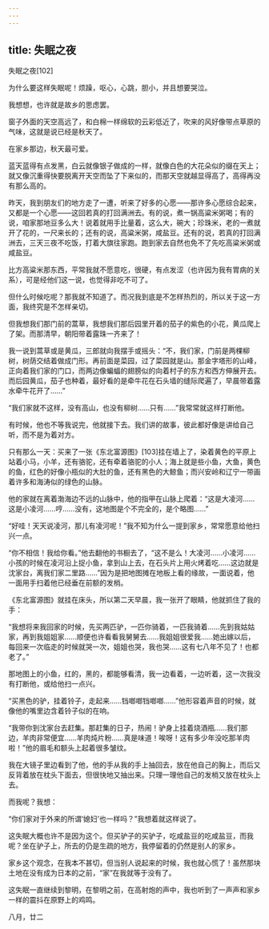 ```yaml
---
---
---
```

title: 失眠之夜
---




失眠之夜[102]



为什么要这样失眠呢！烦躁，呕心，心跳，胆小，并且想要哭泣。

我想想，也许就是故乡的思虑罢。

窗子外面的天空高远了，和白棉一样绵软的云彩低近了，吹来的风好像带点草原的气味，这就是说已经是秋天了。

在家乡那边，秋天最可爱。

蓝天蓝得有点发黑，白云就像银子做成的一样，就像白色的大花朵似的缀在天上；就又像沉重得快要脱离开天空而坠了下来似的，而那天空就越显得高了，高得再没有那么高的。

昨天，我到朋友们的地方走了一遭，听来了好多的心愿——那许多心愿综合起来，又都是一个心愿——这回若真的打回满洲去。有的说，煮一锅高粱米粥喝；有的说，咱家那地豆多么大！说着就用手比量着，这么大，碗大；珍珠米，老的一煮就开了花的，一尺来长的；还有的说，高粱米粥，咸盐豆。还有的说，若真的打回满洲去，三天三夜不吃饭，打着大旗往家跑。跑到家去自然也免不了先吃高粱米粥或咸盐豆。

比方高粱米那东西，平常我就不愿意吃，很硬，有点发涩（也许因为我有胃病的关系），可是经他们这一说，也觉得非吃不可了。

但什么时候吃呢？那我就不知道了。而况我到底是不怎样热烈的，所以关于这一方面，我终究是不怎样亲切。

但我想我们那门前的蒿草，我想我们那后园里开着的茄子的紫色的小花，黄瓜爬上了架。而那清早，朝阳带着露珠一齐来了！

我一说到蒿草或是黄瓜，三郎就向我摆手或摇头：“不，我们家，门前是两棵柳树，树荫交结着做成门形。再前面是菜园，过了菜园就是山。那金字塔形的山峰，正向着我们家的门口，而两边像蝙蝠的翅膀似的向着村子的东方和西方伸展开去。而后园黄瓜，茄子也种着，最好看的是牵牛花在石头墙的缝际爬遍了，早晨带着露水牵牛花开了……”

“我们家就不这样，没有高山，也没有柳树……只有……”我常常就这样打断他。

有时候，他也不等我说完，他就接下去。我们讲的故事，彼此都好像是讲给自己听，而不是为着对方。

只有那么一天：买来了一张《东北富源图》[103]挂在墙上了，染着黄色的平原上站着小马，小羊，还有骆驼，还有牵着骆驼的小人；海上就是些小鱼，大鱼，黄色的鱼，红色的好像小瓶似的大肚的鱼，还有黑色的大鲸鱼；而兴安岭和辽宁一带画着许多和海涛似的绿色的山脉。

他的家就在离着渤海边不远的山脉中，他的指甲在山脉上爬着：“这是大凌河……这是小凌河……哼……没有，这地图是个不完全的，是个略图……”

“好哇！天天说凌河，那儿有凌河呢！”我不知为什么一提到家乡，常常愿意给他扫兴一点。

“你不相信！我给你看。”他去翻他的书橱去了，“这不是么！大凌河……小凌河……小孩的时候在凌河沿上捉小鱼，拿到山上去，在石头片上用火烤着吃……这边就是沈家台，离我们家二里路……”因为是把地图摊在地板上看的缘故，一面说着，他一面用手扫着他已经垂在前额的发梢。

《东北富源图》就挂在床头，所以第二天早晨，我一张开了眼睛，他就抓住了我的手：

“我想将来我回家的时候，先买两匹驴，一匹你骑着，一匹我骑着……先到我姑姑家，再到我姐姐家……顺便也许看看我舅舅去……我姐姐很爱我……她出嫁以后，每回来一次临走的时候就哭一次，姐姐也哭，我也哭……这有七八年不见了！也都老了。”

那地图上的小鱼，红的，黑的，都能够看清，我一边看着，一边听着，这一次我没有打断他，或给他扫一点兴。

“买黑色的驴，挂着铃子，走起来……铛啷啷铛啷啷……”他形容着声音的时候，就像他的嘴里边含着铃子似的在响。

“我带你到沈家台去赶集。那赶集的日子，热闹！驴身上挂着烧酒瓶……我们那边，羊肉非常便宜……羊肉炖片粉……真是味道！唉呀！这有多少年没吃那羊肉啦！”他的眉毛和额头上起着很多皱纹。

我在大镜子里边看到了他，他的手从我的手上抽回去，放在他自己的胸上，而后又反背着放在枕头下面去，但很快地又抽出来。只理一理他自己的发梢又放在枕头上去。

而我呢？我想：

“你们家对于外来的所谓‘媳妇’也一样吗？”我想着就这样说了。

这失眠大概也许不是因为这个。但买驴子的买驴子，吃咸盐豆的吃咸盐豆，而我呢？坐在驴子上，所去的仍是生疏的地方，我停留着的仍然是别人的家乡。

家乡这个观念，在我本不甚切，但当别人说起来的时候，我也就心慌了！虽然那块土地在没有成为日本的之前，“家”在我就等于没有了。

这失眠一直继续到黎明，在黎明之前，在高射炮的声中，我也听到了一声声和家乡一样的震抖在原野上的鸡鸣。

八月，廿二